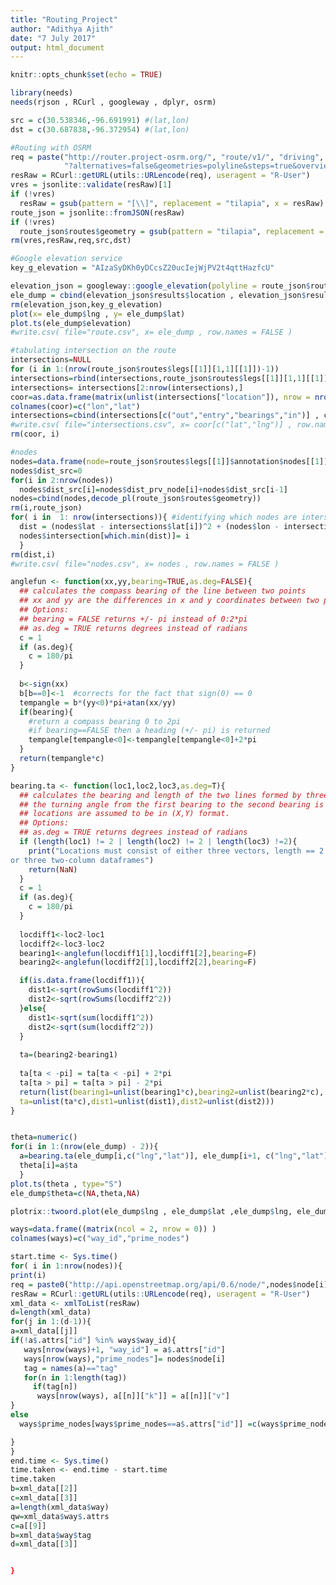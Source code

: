 ```yaml
---
title: "Routing_Project"
author: "Adithya Ajith"
date: "7 July 2017"
output: html_document
---
```


```r
knitr::opts_chunk$set(echo = TRUE)
```

```r
library(needs)
needs(rjson , RCurl , googleway , dplyr, osrm)

```

```r

src = c(30.538346,-96.691991) #(lat,lon)
dst = c(30.687838,-96.372954) #(lat,lon)

#Routing with OSRM
req = paste("http://router.project-osrm.org/", "route/v1/", "driving", "/", src[2], ",", src[1], ";", dst[2], ",", dst[1], 
            "?alternatives=false&geometries=polyline&steps=true&overview=full&annotations=true", sep = "")
resRaw = RCurl::getURL(utils::URLencode(req), useragent = "R-User")
vres = jsonlite::validate(resRaw)[1]
if (!vres)
  resRaw = gsub(pattern = "[\\]", replacement = "tilapia", x = resRaw)
route_json = jsonlite::fromJSON(resRaw)
if (!vres)
  route_json$routes$geometry = gsub(pattern = "tilapia", replacement = "\\\\", x = route_json$routes$geometry)
rm(vres,resRaw,req,src,dst)

#Google elevation service
key_g_elevation = "AIzaSyDKh0yDCcsZ20ucIejWjPV2t4qttHazfcU"

elevation_json = googleway::google_elevation(polyline = route_json$routes$geometry, key = key_g_elevation , location_type = "path" , samples = 512)
ele_dump = cbind(elevation_json$results$location , elevation_json$results[c("elevation","resolution")] )
rm(elevation_json,key_g_elevation)
plot(x= ele_dump$lng , y= ele_dump$lat)
plot.ts(ele_dump$elevation)
#write.csv( file="route.csv", x= ele_dump , row.names = FALSE )

#tabulating intersection on the route
intersections=NULL
for (i in 1:(nrow(route_json$routes$legs[[1]][1,1][[1]])-1))
intersections=rbind(intersections,route_json$routes$legs[[1]][1,1][[1]]["intersections"][i,][[1]])
intersections= intersections[2:nrow(intersections),]
coor=as.data.frame(matrix(unlist(intersections["location"]), nrow = nrow(intersections["location"]), byrow = T))
colnames(coor)=c("lon","lat")
intersections=cbind(intersections[c("out","entry","bearings","in")] , coor[c("lat", "lon")] )
#write.csv( file="intersections.csv", x= coor[c("lat","lng")] , row.names = FALSE )
rm(coor, i)

#nodes
nodes=data.frame(node=route_json$routes$legs[[1]]$annotation$nodes[[1]],dist_prv_node=c(0,route_json$routes$legs[[1]]$annotation$distance[[1]]) , intersection = NA )
nodes$dist_src=0
for(i in 2:nrow(nodes))
  nodes$dist_src[i]=nodes$dist_prv_node[i]+nodes$dist_src[i-1]
nodes=cbind(nodes,decode_pl(route_json$routes$geometry))
rm(i,route_json)
for( i in  1: nrow(intersections)){ #identifying which nodes are intersectinos too.
  dist = (nodes$lat - intersections$lat[i])^2 + (nodes$lon - intersections$lon[i])^2
  nodes$intersection[which.min(dist)]= i
  }
rm(dist,i)
#write.csv( file="nodes.csv", x= nodes , row.names = FALSE )

```

```r

anglefun <- function(xx,yy,bearing=TRUE,as.deg=FALSE){
  ## calculates the compass bearing of the line between two points
  ## xx and yy are the differences in x and y coordinates between two points
  ## Options:
  ## bearing = FALSE returns +/- pi instead of 0:2*pi
  ## as.deg = TRUE returns degrees instead of radians
  c = 1
  if (as.deg){
    c = 180/pi
  }
  
  b<-sign(xx)
  b[b==0]<-1  #corrects for the fact that sign(0) == 0
  tempangle = b*(yy<0)*pi+atan(xx/yy)
  if(bearing){
    #return a compass bearing 0 to 2pi
    #if bearing==FALSE then a heading (+/- pi) is returned
    tempangle[tempangle<0]<-tempangle[tempangle<0]+2*pi
  }
  return(tempangle*c)
}

bearing.ta <- function(loc1,loc2,loc3,as.deg=T){
  ## calculates the bearing and length of the two lines formed by three points
  ## the turning angle from the first bearing to the second bearing is also calculated
  ## locations are assumed to be in (X,Y) format.
  ## Options:
  ## as.deg = TRUE returns degrees instead of radians
  if (length(loc1) != 2 | length(loc2) != 2 | length(loc3) !=2){
    print("Locations must consist of either three vectors, length == 2,
or three two-column dataframes")
    return(NaN)
  }
  c = 1
  if (as.deg){
    c = 180/pi
  }
  
  locdiff1<-loc2-loc1
  locdiff2<-loc3-loc2
  bearing1<-anglefun(locdiff1[1],locdiff1[2],bearing=F)
  bearing2<-anglefun(locdiff2[1],locdiff2[2],bearing=F)

  if(is.data.frame(locdiff1)){
    dist1<-sqrt(rowSums(locdiff1^2))
    dist2<-sqrt(rowSums(locdiff2^2))
  }else{
    dist1<-sqrt(sum(locdiff1^2))
    dist2<-sqrt(sum(locdiff2^2))
  }
  
  ta=(bearing2-bearing1)
  
  ta[ta < -pi] = ta[ta < -pi] + 2*pi
  ta[ta > pi] = ta[ta > pi] - 2*pi
  return(list(bearing1=unlist(bearing1*c),bearing2=unlist(bearing2*c),
  ta=unlist(ta*c),dist1=unlist(dist1),dist2=unlist(dist2)))
}


theta=numeric()
for(i in 1:(nrow(ele_dump) - 2)){
  a=bearing.ta(ele_dump[i,c("lng","lat")], ele_dump[i+1, c("lng","lat")] , ele_dump[i+2 , c("lng","lat")])  #should pass (longitude,lattitude)
  theta[i]=a$ta
  }
plot.ts(theta , type="S")
ele_dump$theta=c(NA,theta,NA)

plotrix::twoord.plot(ele_dump$lng , ele_dump$lat ,ele_dump$lng, ele_dump$theta , xlab="Longitude" , ylab="Latitude" , rylab="Angle in Degrees" ,lcol=4 , type=c("l" , "l") , main = "Caldwell to Bryan - Turning Angle on the Road" , lpch = 23)


```


```r
ways=data.frame((matrix(ncol = 2, nrow = 0)) )
colnames(ways)=c("way_id","prime_nodes")

start.time <- Sys.time()
for( i in 1:nrow(nodes)){
print(i)
req = paste0("http://api.openstreetmap.org/api/0.6/node/",nodes$node[i],"/ways")
resRaw = RCurl::getURL(utils::URLencode(req), useragent = "R-User")
xml_data <- xmlToList(resRaw)
d=length(xml_data)
for(j in 1:(d-1)){
a=xml_data[[j]]
if(!a$.attrs["id"] %in% ways$way_id){
   ways[nrow(ways)+1, "way_id"] = a$.attrs["id"]
   ways[nrow(ways),"prime_nodes"]= nodes$node[i]
   tag = names(a)=="tag"
   for(n in 1:length(tag))
     if(tag[n])
      ways[nrow(ways), a[[n]]["k"]] = a[[n]]["v"]
}
else
  ways$prime_nodes[ways$prime_nodes==a$.attrs["id"]] =c(ways$prime_nodes[ways$prime_nodes==a$.attrs["id"]], nodes$node[i]) 

}
}
end.time <- Sys.time()
time.taken <- end.time - start.time
time.taken
b=xml_data[[2]]
c=xml_data[[3]]
a=length(xml_data$way)
qw=xml_data$way$.attrs
c=a[[9]]
b=xml_data$way$tag
d=xml_data[[3]]


}

```
